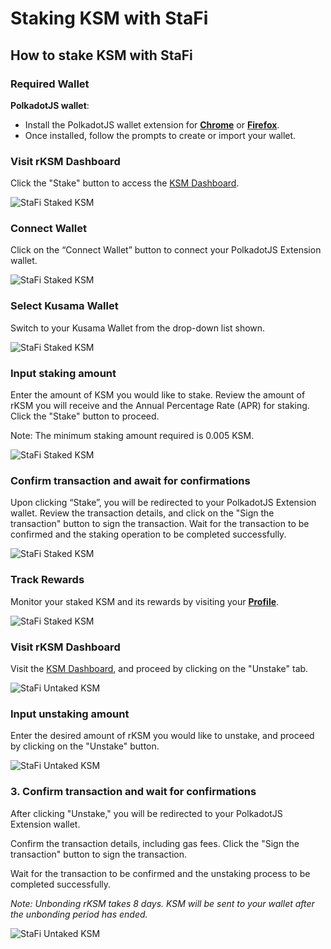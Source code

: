 # Staking KSM with StaFi


## How to stake KSM with StaFi

### Required Wallet

**PolkadotJS wallet**:

- Install the PolkadotJS wallet extension for **[Chrome](https://chrome.google.com/webstore/detail/polkadot%7Bjs%7D-extension/mopnmbcafieddcagagdcbnhejhlodfdd)** or **[Firefox](https://addons.mozilla.org/en-US/firefox/addon/polkadot-js-extension/)**.
- Once installed, follow the prompts to create or import your wallet.

<Steps>

### Visit rKSM Dashboard

Click the "Stake" button to access the [KSM Dashboard](https://app.stafi.io/gallery/polkadot/KSM?tab=stake&net=StaFi&srcTokenStandard=Native&dstTokenStandard=ERC20).

![StaFi Staked KSM](/image/stakingunstakingpolkadotksm_1.png)

### Connect Wallet

Click on the “Connect Wallet” button to connect your PolkadotJS Extension wallet.

![StaFi Staked KSM](/image/stakingunstakingpolkadotksm_2.png)

### Select Kusama Wallet

Switch to your Kusama Wallet from the drop-down list shown.

![StaFi Staked KSM](/image/stakingunstakingpolkadotksm_3.png)

### I**nput staking amount**

Enter the amount of KSM you would like to stake. Review the amount of rKSM you will receive and the Annual Percentage Rate (APR) for staking. Click the "Stake" button to proceed.

<Callout type="info">
Note: The minimum staking amount required is 0.005 KSM.
</Callout>

![StaFi Staked KSM](/image/stakingunstakingpolkadotksm_4.png)

### **Confirm transaction and await for confirmations**

Upon clicking “Stake”, you will be redirected to your PolkadotJS Extension wallet. Review the transaction details, and click on the "Sign the transaction" button to sign the transaction. Wait for the transaction to be confirmed and the staking operation to be completed successfully.

![StaFi Staked KSM](/image/stakingunstakingpolkadotksm_5.png)

### **Track Rewards**

Monitor your staked KSM and its rewards by visiting your **[Profile](https://app.stafi.io/profile/polkadot?net=Kusama)**.

![StaFi Staked KSM](/image/stakingunstakingpolkadotksm_6.png)

<Steps>

### **Visit rKSM Dashboard**

Visit the [KSM Dashboard](https://app.stafi.io/gallery/polkadot/KSM), and proceed by clicking on the "Unstake" tab.

![StaFi Untaked KSM](/image/stakingunstakingpolkadotksm_7.png)

### **Input unstaking amount**

Enter the desired amount of rKSM you would like to unstake, and proceed by clicking on the "Unstake" button.

![StaFi Untaked KSM](/image/stakingunstakingpolkadotksm_8.png)

### 3. **Confirm transaction and wait for confirmations**

After clicking "Unstake," you will be redirected to your PolkadotJS Extension wallet. 

Confirm the transaction details, including gas fees. Click the "Sign the transaction" button to sign the transaction. 

Wait for the transaction to be confirmed and the unstaking process to be completed successfully.

*Note: Unbonding rKSM takes 8 days. KSM will be sent to your wallet after the unbonding period has ended.*

![StaFi Untaked KSM](/image/stakingunstakingpolkadotksm_9.png)

</Steps>

